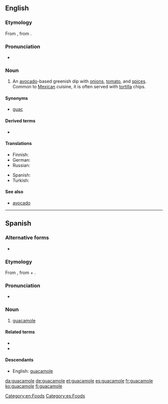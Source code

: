 {{also|Guacamole}}
==English==
{{wikipedia}}

===Etymology===
From {{etyl|es|en}} {{term|guacamole|lang=es}}, from {{etyl|nci|en}} {{term|ahuacamolli|āhuacamōlli|lang=nci}}.

===Pronunciation===
* {{rhymes|əʊli}}

===Noun===
{{en-noun|~}}

# An [[avocado]]-based greenish dip with [[onion]]s, [[tomato]], and [[spice]]s. Common to [[Mexican]] cuisine, it is often served with [[tortilla]] chips.

====Synonyms====
* {{sense|avocado-based greenish dip}} {{qualifier|informal}} [[guac]]

====Derived terms====
* {{l/en|holy guacamole}}

====Translations====
{{trans-top|avocado-based greenish dip}}
* Finnish: {{t+|fi|guacamole}}
* German: {{t+|de|Guacamole|f}}
* Russian: {{t-|ru|гуакамоле}}
{{trans-mid}}
* Spanish: {{t+|es|guacamole}}
* Turkish: {{t-|tr|guakamole}}
{{trans-bottom}}

====See also====
* [[avocado]]

[[Category:en:Foods]]

----

==Spanish==

===Alternative forms===
* {{l|es|guacamol}} {{qualifier|Central America, Cuba}}
{{wikipedia|lang=es}}

===Etymology===
From {{etyl|nci|es}} {{term|ahuacamolli|āhuacamōlli|lang=nci}}, from {{term|ahuacatl|āhuacatl|lang=nci|avocado fruit}} + {{term|molli|mōlli|lang=nci|sauce, something ground}}.

===Pronunciation===
* {{IPA|/ɡwa.kaˈmo.le/|/wa.kaˈmo.le/|lang=es}}

===Noun===
{{es-noun|m}}

# [[#English|guacamole]]

====Related terms====
* {{l|es|aguacate}}
* {{l|es|mole}}

====Descendants====
* English: [[#English|guacamole]]

[[Category:es:Foods]]

[[da:guacamole]]
[[de:guacamole]]
[[et:guacamole]]
[[es:guacamole]]
[[fr:guacamole]]
[[ko:guacamole]]
[[fi:guacamole]]